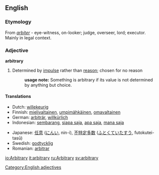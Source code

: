 ==English==
===Etymology===
From {{L.}} ''[[arbiter]]'' - eye-witness, on-looker; judge, overseer, lord; executor. Mainly in legal context.

===Adjective===
[[Category:English adjectives]]
'''arbitrary'''
# Determined by [[impulse]] rather than [[reason]]; chosen for no reason
#:'''usage note:''' Something is arbitrary if its value is not determined by anything but choice.  

====Translations====
{{top}}
<!--languages from A to I go here-->
*Dutch: [[willekeurig]]
*Finnish: [[mielivaltainen]], [[umpimähkäinen]], [[omavaltainen]]
*German: [[arbiträr]], [[willkürlich]]
*Indonesian: [[sembarang]], [[siapa saja]], [[apa saja]], [[mana saja]]
{{mid}}
<!--languages from J to Z go here-->
*Japanese: [[任意]] ([[にんい]], nin-i), [[不特定多数]] ([[ふとくていたすう]], futokutei-tasū)
*Swedish: [[godtycklig]]
*Romanian: [[arbitrar]]
{{bottom}}

[[io:Arbitrary]]
[[it:arbitrary]]
[[ru:Arbitrary]]
[[sv:arbitrary]]